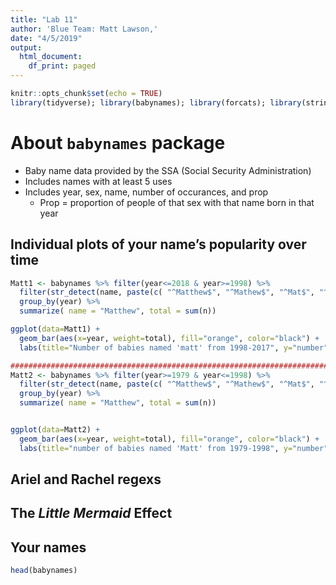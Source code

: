```yaml
---
title: "Lab 11"
author: 'Blue Team: Matt Lawson,'
date: "4/5/2019"
output:
  html_document:
    df_print: paged
---
```


```r
knitr::opts_chunk$set(echo = TRUE)
library(tidyverse); library(babynames); library(forcats); library(stringr)
```

# About `babynames` package
  - Baby name data provided by the SSA (Social Security Administration)
  - Includes names with at least 5 uses
  - Includes year, sex, name, number of occurances, and prop
      - Prop = proportion of people of that sex with that name born in that year



## Individual plots of your name’s popularity over time
```r
Matt1 <- babynames %>% filter(year<=2018 & year>=1998) %>% 
  filter(str_detect(name, paste(c( "^Matthew$", "^Mathew$", "^Mat$", "^Matt$"),collapse = '|'))) %>%
  group_by(year) %>%
  summarize( name = "Matthew", total = sum(n))

ggplot(data=Matt1) +
  geom_bar(aes(x=year, weight=total), fill="orange", color="black") +
  labs(title="Number of babies named 'matt' from 1998-2017", y="number")

#######################################################################
Matt2 <- babynames %>% filter(year>=1979 & year<=1998) %>% 
  filter(str_detect(name, paste(c( "^Matthew$", "^Mathew$", "^Mat$", "^Matt$"),collapse = '|'))) %>%
  group_by(year) %>%
  summarize( name = "Matthew", total = sum(n))


ggplot(data=Matt2) +
  geom_bar(aes(x=year, weight=total), fill="orange", color="black") +
  labs(title="number of babies named 'Matt' from 1979-1998", y="number")

```








## Ariel and Rachel regexs







## The _Little Mermaid_ Effect






## Your names

```r
head(babynames)
```


